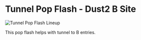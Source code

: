 # Tunnel Pop Flash - Dust2 B Site

![Tunnel Pop Flash Lineup](https://via.placeholder.com/600x400/FFB800/000000?text=Tunnel+Pop+Flash)

This pop flash helps with tunnel to B entries.